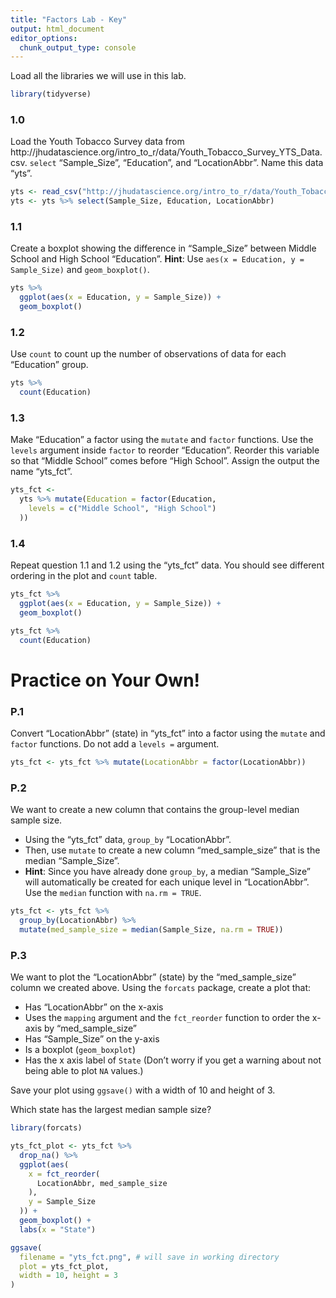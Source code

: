 ```yaml
---
title: "Factors Lab - Key"
output: html_document
editor_options: 
  chunk_output_type: console
---
```


Load all the libraries we will use in this lab. 

```r
library(tidyverse)
```

### 1.0

Load the Youth Tobacco Survey data from http://jhudatascience.org/intro_to_r/data/Youth_Tobacco_Survey_YTS_Data.csv. `select` "Sample_Size",  "Education", and "LocationAbbr". Name this data "yts". 

```r
yts <- read_csv("http://jhudatascience.org/intro_to_r/data/Youth_Tobacco_Survey_YTS_Data.csv")
yts <- yts %>% select(Sample_Size, Education, LocationAbbr)
```

### 1.1

Create a boxplot showing the difference in "Sample_Size" between Middle School and High School "Education". **Hint**: Use `aes(x = Education, y = Sample_Size)` and `geom_boxplot()`.

```r
yts %>%
  ggplot(aes(x = Education, y = Sample_Size)) +
  geom_boxplot()
```

### 1.2

Use `count` to count up the number of observations of data for each "Education" group.

```r
yts %>%
  count(Education)
```

### 1.3

Make "Education" a factor using the `mutate` and `factor` functions. Use the `levels` argument inside `factor` to reorder "Education". Reorder this variable so that "Middle School" comes before "High School". Assign the output the name "yts_fct".

```r
yts_fct <-
  yts %>% mutate(Education = factor(Education,
    levels = c("Middle School", "High School")
  ))
```

### 1.4

Repeat question 1.1 and 1.2 using the "yts_fct" data. You should see different ordering in the plot and `count` table.

```r
yts_fct %>%
  ggplot(aes(x = Education, y = Sample_Size)) +
  geom_boxplot()

yts_fct %>%
  count(Education)
```


# Practice on Your Own!

### P.1

Convert "LocationAbbr" (state) in "yts_fct" into a factor using the `mutate` and `factor` functions. Do not add a `levels =` argument.

```r
yts_fct <- yts_fct %>% mutate(LocationAbbr = factor(LocationAbbr))
```

### P.2

We want to create a new column that contains the group-level median sample size. 

- Using the "yts_fct" data, `group_by` "LocationAbbr". 
- Then, use `mutate` to create a new column "med_sample_size" that is the median "Sample_Size". 
- **Hint**: Since you have already done `group_by`, a median "Sample_Size" will automatically be created for each unique level in "LocationAbbr". Use the `median` function with `na.rm = TRUE`.

```r
yts_fct <- yts_fct %>%
  group_by(LocationAbbr) %>%
  mutate(med_sample_size = median(Sample_Size, na.rm = TRUE))
```

### P.3

We want to plot the "LocationAbbr" (state) by the "med_sample_size" column we created above. Using the `forcats` package, create a plot that:

- Has "LocationAbbr" on the x-axis
- Uses the `mapping` argument and the `fct_reorder` function to order the x-axis by "med_sample_size"
- Has "Sample_Size" on the y-axis
- Is a boxplot (`geom_boxplot`)
- Has the x axis label of `State`
(Don't worry if you get a warning about not being able to plot `NA` values.)

Save your plot using `ggsave()` with a width of 10 and height of 3.

Which state has the largest median sample size?

```r
library(forcats)

yts_fct_plot <- yts_fct %>%
  drop_na() %>%
  ggplot(aes(
    x = fct_reorder(
      LocationAbbr, med_sample_size
    ),
    y = Sample_Size
  )) +
  geom_boxplot() +
  labs(x = "State")

ggsave(
  filename = "yts_fct.png", # will save in working directory
  plot = yts_fct_plot,
  width = 10, height = 3
)
```
